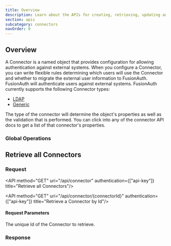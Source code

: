 ```yaml
---
title: Overview
description: Learn about the APIs for creating, retrieving, updating and deleting identity providers.
section: apis
subcategory: connectors
navOrder: 0
---
```


<PremiumPlanBlurb />

## Overview

A Connector is a named object that provides configuration for allowing authentication against external systems. When you configure a Connector, you can write flexible rules determining which users will use the Connector and whether to migrate the external user information to FusionAuth. FusionAuth will authenticate users against external systems. FusionAuth currently supports the following Connector types:

* [LDAP](/docs/apis/connectors/ldap)
* [Generic](/docs/apis/connectors/generic)

The type of the connector will determine the object's properties as well as the validation that is performed. You can click into any of the connector API docs to get a list of that connector's properties.

### Global Operations

## Retrieve all Connectors

### Request

<API method="GET" uri="/api/connector" authentication={["api-key"]} title="Retrieve all Connectors"/>

<API method="GET" uri="/api/connector/{connectorId}" authentication={["api-key"]} title="Retrieve a Connector by Id"/>

#### Request Parameters

<APIBlock>
  <APIField name="connectorId" type="UUID" required>
    The unique Id of the Connector to retrieve.
  </APIField>
</APIBlock>

### Response

<StandardGetResponseCodes never_missing never_search_error />

<MultipleResponseBody />

